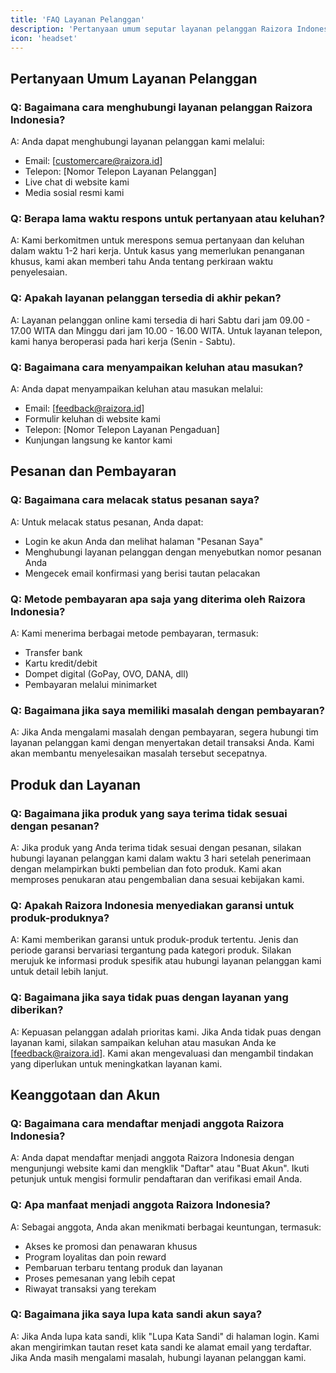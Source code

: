 ```yaml
---
title: 'FAQ Layanan Pelanggan'
description: 'Pertanyaan umum seputar layanan pelanggan Raizora Indonesia'
icon: 'headset'
---
```


## Pertanyaan Umum Layanan Pelanggan

### Q: Bagaimana cara menghubungi layanan pelanggan Raizora Indonesia?
A: Anda dapat menghubungi layanan pelanggan kami melalui:
- Email: [customercare@raizora.id]
- Telepon: [Nomor Telepon Layanan Pelanggan]
- Live chat di website kami
- Media sosial resmi kami

### Q: Berapa lama waktu respons untuk pertanyaan atau keluhan?
A: Kami berkomitmen untuk merespons semua pertanyaan dan keluhan dalam waktu 1-2 hari kerja. Untuk kasus yang memerlukan penanganan khusus, kami akan memberi tahu Anda tentang perkiraan waktu penyelesaian.

### Q: Apakah layanan pelanggan tersedia di akhir pekan?
A: Layanan pelanggan online kami tersedia di hari Sabtu dari jam 09.00 - 17.00 WITA dan Minggu dari jam 10.00 - 16.00 WITA. Untuk layanan telepon, kami hanya beroperasi pada hari kerja (Senin - Sabtu).

### Q: Bagaimana cara menyampaikan keluhan atau masukan?
A: Anda dapat menyampaikan keluhan atau masukan melalui:
- Email: [feedback@raizora.id]
- Formulir keluhan di website kami
- Telepon: [Nomor Telepon Layanan Pengaduan]
- Kunjungan langsung ke kantor kami

## Pesanan dan Pembayaran

### Q: Bagaimana cara melacak status pesanan saya?
A: Untuk melacak status pesanan, Anda dapat:
- Login ke akun Anda dan melihat halaman "Pesanan Saya"
- Menghubungi layanan pelanggan dengan menyebutkan nomor pesanan Anda
- Mengecek email konfirmasi yang berisi tautan pelacakan

### Q: Metode pembayaran apa saja yang diterima oleh Raizora Indonesia?
A: Kami menerima berbagai metode pembayaran, termasuk:
- Transfer bank
- Kartu kredit/debit
- Dompet digital (GoPay, OVO, DANA, dll)
- Pembayaran melalui minimarket

### Q: Bagaimana jika saya memiliki masalah dengan pembayaran?
A: Jika Anda mengalami masalah dengan pembayaran, segera hubungi tim layanan pelanggan kami dengan menyertakan detail transaksi Anda. Kami akan membantu menyelesaikan masalah tersebut secepatnya.

## Produk dan Layanan

### Q: Bagaimana jika produk yang saya terima tidak sesuai dengan pesanan?
A: Jika produk yang Anda terima tidak sesuai dengan pesanan, silakan hubungi layanan pelanggan kami dalam waktu 3 hari setelah penerimaan dengan melampirkan bukti pembelian dan foto produk. Kami akan memproses penukaran atau pengembalian dana sesuai kebijakan kami.

### Q: Apakah Raizora Indonesia menyediakan garansi untuk produk-produknya?
A: Kami memberikan garansi untuk produk-produk tertentu. Jenis dan periode garansi bervariasi tergantung pada kategori produk. Silakan merujuk ke informasi produk spesifik atau hubungi layanan pelanggan kami untuk detail lebih lanjut.

### Q: Bagaimana jika saya tidak puas dengan layanan yang diberikan?
A: Kepuasan pelanggan adalah prioritas kami. Jika Anda tidak puas dengan layanan kami, silakan sampaikan keluhan atau masukan Anda ke [feedback@raizora.id]. Kami akan mengevaluasi dan mengambil tindakan yang diperlukan untuk meningkatkan layanan kami.

## Keanggotaan dan Akun

### Q: Bagaimana cara mendaftar menjadi anggota Raizora Indonesia?
A: Anda dapat mendaftar menjadi anggota Raizora Indonesia dengan mengunjungi website kami dan mengklik "Daftar" atau "Buat Akun". Ikuti petunjuk untuk mengisi formulir pendaftaran dan verifikasi email Anda.

### Q: Apa manfaat menjadi anggota Raizora Indonesia?
A: Sebagai anggota, Anda akan menikmati berbagai keuntungan, termasuk:
- Akses ke promosi dan penawaran khusus
- Program loyalitas dan poin reward
- Pembaruan terbaru tentang produk dan layanan
- Proses pemesanan yang lebih cepat
- Riwayat transaksi yang terekam

### Q: Bagaimana jika saya lupa kata sandi akun saya?
A: Jika Anda lupa kata sandi, klik "Lupa Kata Sandi" di halaman login. Kami akan mengirimkan tautan reset kata sandi ke alamat email yang terdaftar. Jika Anda masih mengalami masalah, hubungi layanan pelanggan kami.